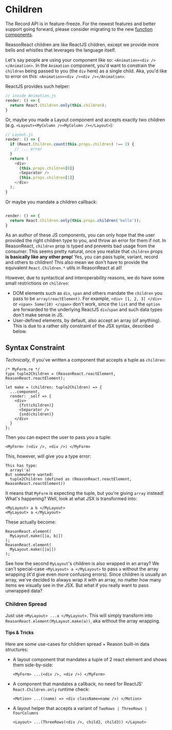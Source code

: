 # Children

<Warn>

The Record API is in feature-freeze. For the newest features and better support going forward, please consider migrating to the new <a href="/docs/reason-react/latest/components">function components</a>.

</Warn>

ReasonReact children are like ReactJS children, except we provide more bells and whistles that leverages the language itself.

Let's say people are using your component like so: `<Animation><div /></Animation>`. In the `Animation` component, you'd want to constrain the `children` being passed to you (the `div` here) as a single child. Aka, you'd like to error on this: `<Animation><div /><div /></Animation>`.

ReactJS provides such helper:

```js
// inside Animation.js
render: () => {
  return React.Children.only(this.children);
}
```

Or, maybe you made a Layout component and accepts exactly two children (e.g. `<Layout><MyColumn /><MyColumn /></Layout>`):

```js
// Layout.js
render: () => {
  if (React.Children.count(this.props.children) !== 2) {
    // ... error
  }
  return (
    <div>
      {this.props.children[0]}
      <Separator />
      {this.props.children[1]}
    </div>
  );
}
```

Or maybe you mandate a children callback:

```js

render: () => {
  return React.Children.only(this.props.children('hello'));
}
```

As an author of these JS components, you can only hope that the user provided the right children type to you, and throw an error for them if not. In ReasonReact, `children` prop is typed and prevents bad usage from the consumer. This seems pretty natural, once you realize that `children` props **is basically like any other prop**! Yes, you can pass tuple, variant, record and others to children! This also mean we don't have to provide the equivalent `React.Children.*` utils in ReasonReact at all!

However, due to syntactical and interoperability reasons, we do have some small restrictions on `children`:

- DOM elements such as `div`, `span` and others mandate the `children` you pass to be `array(reactElement)`. For example, `<div> [1, 2, 3] </div>` or `<span> Some(10) </span>` don't work, since the `list` and the `option` are forwarded to the underlying ReactJS `div`/`span` and such data types don't make sense in JS.
- User-defined elements, by default, also accept an array (of anything). This is due to a rather silly constraint of the JSX syntax, described below.

## Syntax Constraint

_Technically_, if you've written a component that accepts a tuple as `children`:

```reason
/* MyForm.re */
type tuple2Children = (ReasonReact.reactElement, ReasonReact.reactElement);

let make = (children: tuple2Children) => {
  ...component,
  render: _self => {
    <div>
      {fst(children)}
      <Separator />
      {snd(children)}
    </div>
  }
};
```

Then you can expect the user to pass you a tuple:

```reason
<MyForm> (<div />, <div />) </MyForm>
```

This, however, will give you a type error:

```
This has type:
  array('a)
But somewhere wanted:
  tuple2Children (defined as (ReasonReact.reactElement, ReasonReact.reactElement))
```

It means that `MyForm` is expecting the tuple, but you're giving `array` instead! What's happening? Well, look at what JSX is transformed into:

```reason
<MyLayout> a b </MyLayout>
<MyLayout> a </MyLayout>
```

These actually become:

```reason
ReasonReact.element(
  MyLayout.make([|a, b|])
);
ReasonReact.element(
  MyLayout.make([|a|])
);
```

See how the second `MyLayout`'s children is also wrapped in an array? We can't special-case `<MyLayout> a </MyLayout>` to pass `a` without the array wrapping (it'd give even more confusing errors). Since children is usually an array, we've decided to always wrap it with an array, no matter how many items we visually see in the JSX. But what if you really want to pass unwrapped data?

### Children Spread

Just use `<MyLayout> ...a </MyLayout>`. This will simply transform into `ReasonReact.element(MyLayout.make(a))`, aka without the array wrapping.

#### Tips & Tricks

Here are some use-cases for children spread + Reason built-in data structures:

- A layout component that mandates a tuple of 2 react element and shows them side-by-side:

  ```reason
  <MyForm> ...(<div />, <div />) </MyForm>
  ```

- A component that mandates a callback, no need for ReactJS' `React.Children.only` runtime check:

  ```reason
  <Motion> ...((name) => <div className=name />) </Motion>
  ```

- A layout helper that accepts a variant of `TwoRows | ThreeRows | FourColumns`

  ```reason
  <Layout> ...(ThreeRows(<div />, child2, child3)) </Layout>
  ```
